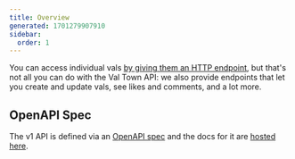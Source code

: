 ```yaml
---
title: Overview
generated: 1701279907910
sidebar:
  order: 1
---
```



You can access individual vals
[by giving them an HTTP endpoint](/types/http),
but that's not all you can do with the Val Town API: we also provide endpoints
that let you create and update vals, see likes and comments, and a lot more.

## OpenAPI Spec

The v1 API is defined via an
[OpenAPI spec](https://www.val.town/docs/openapi.yaml) and the docs for it are
[hosted here](https://val.town/docs/openapi.html).

<LinkCard
  title="OpenAPI Spec"
  description="Read reference documentation for the API."
  href="https://val.town/docs/openapi.html"
/>
